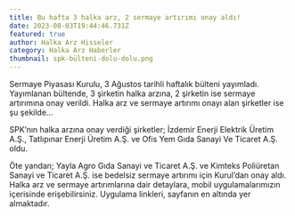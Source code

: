 ```yaml
---
title: Bu hafta 3 halka arz, 2 sermaye artırımı onay aldı!
date: 2023-08-03T19:44:46.731Z
featured: true
author: Halka Arz Hisseler
category: Halka Arz Haberler
thumbnail: spk-bülteni̇-dolu-dolu.png
---
```

Sermaye Piyasası Kurulu, 3 Ağustos tarihli haftalık bülteni yayımladı. Yayımlanan bültende, 3 şirketin halka arzına, 2 şirketin ise sermaye artırımına onay verildi. Halka arz ve sermaye artırımı onayı alan şirketler ise şu şekilde…

SPK’nın halka arzına onay verdiği şirketler; İzdemir Enerji Elektrik Üretim A.Ş., Tatlıpınar Enerji Üretim A.Ş. ve Ofis Yem Gıda Sanayi Ve Ticaret A.Ş. oldu. 

Öte yandan; Yayla Agro Gıda Sanayi ve Ticaret A.Ş. ve Kimteks Poliüretan Sanayi ve Ticaret A.Ş. ise bedelsiz sermaye artırımı için Kurul’dan onay aldı. Halka arz ve sermaye artırımlarına dair detaylara, mobil uygulamalarımızın içerisinde erişebilirsiniz. Uygulama linkleri, sayfanın en altında yer almaktadır.